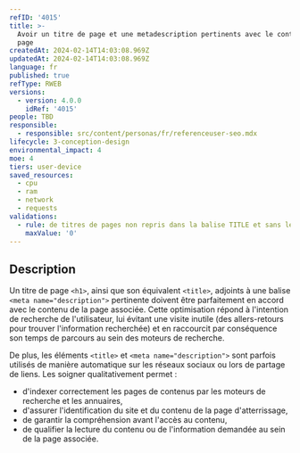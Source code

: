 ```yaml
---
refID: '4015'
title: >-
  Avoir un titre de page et une metadescription pertinents avec le contenu de la
  page
createdAt: 2024-02-14T14:03:08.969Z
updatedAt: 2024-02-14T14:03:08.969Z
language: fr
published: true
refType: RWEB
versions:
  - version: 4.0.0
    idRef: '4015'
people: TBD
responsible:
  - responsible: src/content/personas/fr/referenceuser-seo.mdx
lifecycle: 3-conception-design
environmental_impact: 4
moe: 4
tiers: user-device
saved_resources:
  - cpu
  - ram
  - network
  - requests
validations:
  - rule: de titres de pages non repris dans la balise TITLE et sans le nom du site
    maxValue: '0'
---
```


## Description

Un titre de page `<h1>`, ainsi que son équivalent `<title>`, adjoints à une balise `<meta name="description">` pertinente doivent être parfaitement en accord avec le contenu de la page associée.
Cette optimisation répond à l'intention de recherche de l'utilisateur, lui évitant une visite inutile (des allers-retours pour trouver l'information recherchée)
et en raccourcit par conséquence son temps de parcours au sein des moteurs de recherche.

De plus, les éléments `<title>` et `<meta name="description">` sont parfois utilisés de manière automatique sur les réseaux sociaux ou lors de partage de liens. Les soigner qualitativement permet :

* d'indexer correctement les pages de contenus par les moteurs de recherche et les annuaires,
* d'assurer l'identification du site et du contenu de la page d'atterrissage,
* de garantir la compréhension avant l'accès au contenu,
* de qualifier la lecture du contenu ou de l'information demandée au sein de la page associée.
